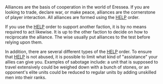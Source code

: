 Alliances are the basis of cooperation in the world of Eressea. If you are looking to trade, declare war, or make peace, alliances are the cornerstone of player interaction. All alliances are formed using the [[HELP]] order.

If you use the [[HELP]] order to support another faction, it is by no means required to act likewise. It is up to the other faction to decide on how to reciprocate the alliance. The wise usually put alliances to the test before relying upon them.

In addition, there are several different types of the [[HELP]] order. To ensure that [[HELP]] is not abused, it is possible to limit what kind of "assistance" your allies can give you. Examples of sabotage include: a unit that is supposed to travel extensively could be weighed down with a bunch of stones, or an opponent's elite units could be reduced to regular units by adding unskilled men into their ranks.